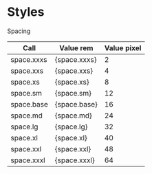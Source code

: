 
<Meta title="Design System/Styles" />

<style>{`
  .subheading {
    --mediumdark: '#999999';
    font-weight: 900;
    font-size: 13px;
    color: #999;
    letter-spacing: 6px;
    line-height: 24px;
    text-transform: uppercase;
    margin-bottom: 12px;
    margin-top: 40px;
  }
`}</style>

# Styles

<div className="subheading">Spacing</div>
<table class="darkTable">
  <thead>
    <tr>
      <th>Call</th>
      <th>Value rem</th>
      <th>Value pixel</th>
    </tr>
  </thead>
  <tbody>
    <tr>
      <td>space.xxxs</td>
      <td>{space.xxxs}</td>
      <td>2</td>
    </tr>
    <tr>
      <td>space.xxs</td>
      <td>{space.xxs}</td>
      <td>4</td>
    </tr>
    <tr>
      <td>space.xs</td>
      <td>{space.xs}</td>
      <td>8</td>
    </tr>
    <tr>
      <td>space.sm</td>
      <td>{space.sm}</td>
      <td>12</td>
    </tr>
    <tr>
      <td>space.base</td>
      <td>{space.base}</td>
      <td>16</td>
    </tr>
    <tr>
      <td>space.md</td>
      <td>{space.md}</td>
      <td>24</td>
    </tr>
    <tr>
      <td>space.lg</td>
      <td>{space.lg}</td>
      <td>32</td>
    </tr>
    <tr>
      <td>space.xl</td>
      <td>{space.xl}</td>
      <td>40</td>
    </tr>
    <tr>
      <td>space.xxl</td>
      <td>{space.xxl}</td>
      <td>48</td>
    </tr>
    <tr>
      <td>space.xxxl</td>
      <td>{space.xxxl}</td>
      <td>64</td>
    </tr>
  </tbody>
</table>

